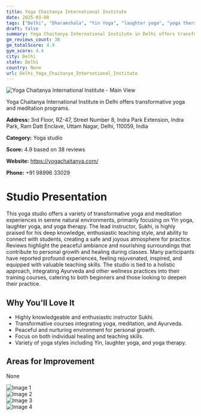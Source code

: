 ```yaml
---
title: Yoga Chaitanya International Institute
date: 2025-03-08
tags: ["Delhi", "Dharamshala", "Yin Yoga", "laughter yoga", "yoga therapy", "transformative experience", "holistic approach", "Delhi"]  
draft: false
summary: Yoga Chaitanya International Institute in Delhi offers transformative yoga and meditation programs.
gm_reviews_count: 38
gm_totalScore: 4.9
gym_score: 4.4
city: Delhi
state: Delhi
country: None
url: Delhi_Yoga_Chaitanya_International_Institute
---
```


<div className="aspect-[16/9] relative my-8">
  <img 
    src="https://lh5.googleusercontent.com/p/AF1QipMBC9jM4Wp264Zz34mxX9EInpYwtWd6Lq4oj4sZ=w1920-h1080-k-no"
    alt="Yoga Chaitanya International Institute - Main View"
    className="object-cover absolute inset-0 w-full h-full rounded-lg"
  />
</div>

Yoga Chaitanya International Institute in Delhi offers transformative yoga and meditation programs.

**Address:** 3rd Floor, RZ-47, Street Number 8, Indra Park Extension, Indra Park, Ram Datt Enclave, Uttam Nagar, Delhi, 110059, India

**Category:** Yoga studio

**Score:** 4.9 based on 38 reviews

**Website:** https://yogachaitanya.com/

**Phone:** +91 98996 33029

# Studio Presentation

This yoga studio offers a variety of transformative yoga and meditation experiences in serene natural environments, primarily focusing on Yin yoga, laughter yoga, and yoga therapy. The lead instructor, Sukhi, is highly praised for his deep knowledge, enthusiastic teaching style, and ability to connect with students, creating a safe and joyous atmosphere for practice. Reviews highlight the peaceful ambiance and nourishing surroundings that contribute to personal growth and healing during classes. Many participants have reported profound experiences, feeling rejuvenated, inspired, and equipped with valuable teaching skills. The studio is tied to a holistic approach, integrating Ayurveda and other wellness practices into their training courses, catering to both beginners and those looking to deepen their practice.

## Why You'll Love It

- Highly knowledgeable and enthusiastic instructor Sukhi.
- Transformative courses integrating yoga, meditation, and Ayurveda.
- Peaceful and nurturing environment for personal growth.
- Focus on both individual healing and teaching skills.
- Variety of yoga styles including Yin, laughter yoga, and yoga therapy.

## Areas for Improvement

None

<div className="grid grid-cols-1 xl:grid-cols-2 gap-4 my-8">
<div className="aspect-[4/3] relative"><img src="https://lh3.googleusercontent.com/p/AF1QipN4kpBuKMoZ1DLG17OLJZx12Q6bK9cOBJYTwi1y=w1920-h1080-k-no" alt="Image 1" className="object-cover absolute inset-0 w-full h-full rounded-lg" /></div>
<div className="aspect-[4/3] relative"><img src="https://lh5.googleusercontent.com/p/AF1QipNrysXg8vJDKS4TJTCuXg63XREMGlXlWUfn4lBH=w1920-h1080-k-no" alt="Image 2" className="object-cover absolute inset-0 w-full h-full rounded-lg" /></div>
<div className="aspect-[4/3] relative"><img src="https://lh5.googleusercontent.com/p/AF1QipM_Gjn-8DdF3PGCT0RVwmTnzK-oKxb-QIFkPrIF=w1920-h1080-k-no" alt="Image 3" className="object-cover absolute inset-0 w-full h-full rounded-lg" /></div>
<div className="aspect-[4/3] relative"><img src="https://lh5.googleusercontent.com/p/AF1QipPJO-V8h-i5V3Xp1ZAHzwd3ALrN4PWE0zI57K3a=w1920-h1080-k-no" alt="Image 4" className="object-cover absolute inset-0 w-full h-full rounded-lg" /></div>
</div>
